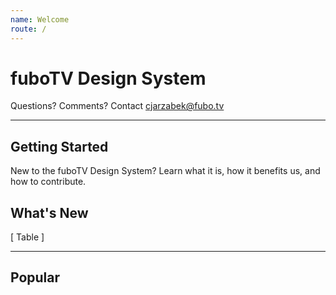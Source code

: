 ```yaml
---
name: Welcome
route: /
---
```


# fuboTV Design System
Questions? Comments? Contact cjarzabek@fubo.tv

---

## Getting Started

New to the fuboTV Design System? Learn what it is, how it benefits us, and how to contribute.


## What's New

[ Table ]

---

## Popular